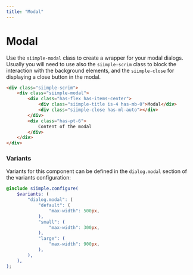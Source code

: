 ```yaml
---
title: "Modal"
--- 
```


# Modal

Use the `siimple-modal` class to create a wrapper for your modal dialogs. Usually you will need to use also the `siimple-scrim` class to block the interaction with the background elements, and the `siimple-close` for displaying a close button in the modal.

<ModalExample />

```html
<div class="siimple-scrim">
    <div class="siimple-modal">
        <div class="has-flex has-items-center">
            <div class="siimple-title is-4 has-mb-0">Modal</div>
            <div class="siimple-close has-ml-auto"></div>
        </div>
        <div class="has-pt-6">
            Content of the modal
        </div>
    </div>
</div>
```


### Variants

Variants for this component can be defined in the `dialog.modal` section of the variants configuration:

```scss
@include siimple.configure(
    $variants: (
        "dialog.modal": (
            "default": (
                "max-width": 500px,
            ),
            "small": (
                "max-width": 300px,
            ),
            "large": (
                "max-width": 900px,
            ),
        ),
    ),
);
```
